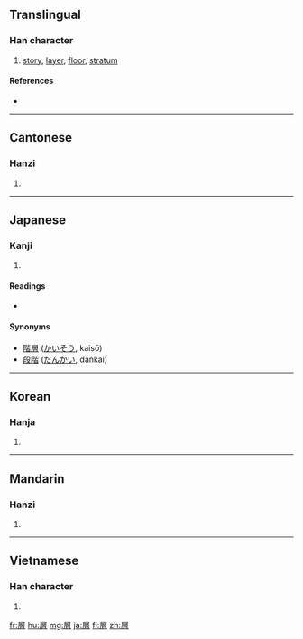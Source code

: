 {{also|层}}<!-- may be replaced by zh-forms -->
==Translingual==

===Han character===
{{Han char|rn=44|rad=尸|as=12|sn=15|four=7726<sub>6</sub>|canj=尸金田日 (SCWA)}}

# [[story]], [[layer]], [[floor]], [[stratum]]

====References====
* {{Han ref|kx=0303.400|dkj=07798|dj=0601.340|hdz=20981.030|uh=5C64|ud=23652|bh=BC68|bd=48232}}

----

==Cantonese==

===Hanzi===
{{yue-hanzi|jyut=|y=[[chang4]]|sim=层}}

# {{defn|Cantonese|sort=尸12}}

----

==Japanese==

===Kanji===
{{ja-kanji|grade=6|rs=尸12}}

# {{defn|Japanese|sort=尸12}}

====Readings====
* {{ja-readings|on=[[そう]] (sō)|kun=[[かさなる]] (kasanaru), [[かさ]] (kasa)}}

====Synonyms====
* [[階層]] ([[かいそう]], kaisō)
* [[段階]] ([[だんかい]], dankai)

----

==Korean==

===Hanja===
{{ko-hanja|hangeul=층|rv=cheung|mr=ch'ŭng}}

# {{defn|Korean|sort=尸12}}

----

==Mandarin==

===Hanzi===
{{cmn-hanzi|sim=层|pin=[[céng]] ([[ceng2]])|wg=[[ts'eng2|ts'eng<sup>2</sup>]]}}

# {{defn|Mandarin|sort=尸12}}

----

==Vietnamese==

===Han character===
{{vi-hantu|[[tằng]], [[tầng]], [[tàng]], [[từng]]|rs=尸12}}

# {{defn|Vietnamese|sort=尸12}}

[[fr:層]]
[[hu:層]]
[[mg:層]]
[[ja:層]]
[[fi:層]]
[[zh:層]]